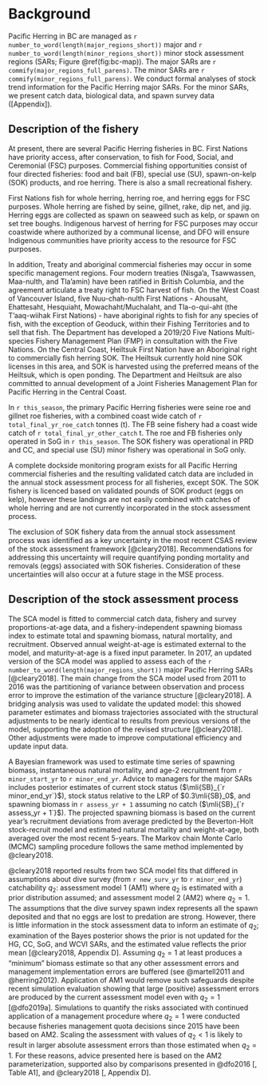 # Background

Pacific Herring in BC are managed as `r number_to_word(length(major_regions_short))` major and `r number_to_word(length(minor_regions_short))` minor stock assessment regions (SARs; Figure \@ref(fig:bc-map)).
The major SARs are `r commify(major_regions_full_parens)`.
The minor SARs are `r commify(minor_regions_full_parens)`.
We conduct formal analyses of stock trend information for the Pacific Herring major SARs.
For the minor SARs, we present catch data, biological data, and spawn survey data ([Appendix]).

## Description of the fishery

At present, there are several Pacific Herring fisheries in BC.
First Nations have priority access, after conservation, to fish for Food, Social, and Ceremonial (FSC) purposes.
Commercial fishing opportunities consist of four directed fisheries:
food and bait (FB), special use (SU), spawn-on-kelp (SOK) products, and roe herring.
There is also a small recreational fishery.

First Nations fish for whole herring, herring roe, and herring eggs for FSC purposes.
Whole herring are fished by seine, gillnet, rake, dip net, and jig.
Herring eggs are collected as spawn on seaweed such as kelp, or spawn on set tree boughs. 
Indigenous harvest of herring for FSC purposes may occur coastwide where authorized by a communal license, and DFO will ensure Indigenous communities have priority access to the resource for FSC purposes.

In addition, Treaty and aboriginal commercial fisheries may occur in some specific management regions. Four modern treaties (Nisga’a, Tsawwassen, Maa-nulth, and Tla’amin) have been ratified in British Columbia, and the agreement articulate a treaty right to FSC harvest of fish. On the West Coast of Vancouver Island, five Nuu-chah-nulth First Nations - Ahousaht, Ehattesaht, Hesquiaht, Mowachaht/Muchalaht, and Tla-o-qui-aht (the T’aaq-wiihak First Nations) - have aboriginal rights to fish for any species of fish, with the exception of Geoduck, within their Fishing Territories and to sell that fish. The Department has developed a 2019/20 Five Nations Multi-species Fishery Management Plan (FMP) in consultation with the Five Nations. On the Central Coast, Heiltsuk First Nation have an Aboriginal right to commercially fish herring SOK. The Heiltsuk currently hold nine SOK licenses in this area, and SOK is harvested using the preferred means of the Heiltsuk, which is open ponding. The Department and Heiltsuk are also committed to annual development of a Joint Fisheries Management Plan for Pacific Herring in the Central Coast.

In `r this_season`, the primary Pacific Herring fisheries were seine roe and gillnet roe fisheries, with a combined coast wide catch of `r total_final_yr_roe_catch` tonnes (t).
The FB seine fishery had a coast wide catch of `r total_final_yr_other_catch` t.
The roe and FB fisheries only operated in SoG in `r this_season`.
The SOK fishery was operational in PRD and CC, and special use (SU) minor fishery was operational in SoG only.

A complete dockside monitoring program exists for all Pacific Herring commercial fisheries and the resulting validated catch data are included in the annual stock assessment process for all fisheries, except SOK.
The SOK fishery is licenced based on validated pounds of SOK product (eggs on kelp),
however these landings are not easily combined with catches of whole herring and are not currently incorporated in the stock assessment process.

The exclusion of SOK fishery data from the annual stock assessment process was identified as a key uncertainty in the most recent CSAS review of the stock assessment framework [@cleary2018].
Recommendations for addressing this uncertainty will require quantifying ponding mortality and removals (eggs) associated with SOK fisheries.
Consideration of these uncertainties will also occur at a future stage in the MSE process.

## Description of the stock assessment process

The SCA model is fitted to commercial catch data, fishery and survey proportions-at-age data, and a fishery-independent spawning biomass index to estimate total and spawning biomass, natural mortality, and recruitment.
Observed annual weight-at-age is estimated external to the model, and maturity-at-age is a fixed input parameter.
In 2017, an updated version of the SCA model was applied to assess each of the `r number_to_word(length(major_regions_short))` major Pacific Herring SARs [@cleary2018].
The main change from the SCA model used from 2011 to 2016 was the partitioning of variance between observation and process error to improve the estimation of the variance structure [@cleary2018].
A bridging analysis was used to validate the updated model:
this showed parameter estimates and biomass trajectories associated with the structural adjustments to be nearly identical to results from previous versions of the model, supporting the adoption of the revised structure [@cleary2018].
Other adjustments were made to improve computational efficiency and update input data.

A Bayesian framework was used to estimate time series of spawning biomass, instantaneous natural mortality, and age-2 recruitment from `r minor_start_yr` to `r minor_end_yr`.
Advice to managers for the major SARs includes posterior estimates of current stock status ($\mli{SB}_{`r minor_end_yr`}$), stock status relative to the LRP of $0.3\mli{SB}_0$, and spawning biomass in `r assess_yr + 1` assuming no catch ($\mli{SB}_{`r assess_yr + 1`}$).
The projected spawning biomass is based on the current year's recruitment deviations from average predicted by the Beverton-Holt stock-recruit model and estimated natural mortality and weight-at-age, both averaged over the most recent 5-years.
The Markov chain Monte Carlo (MCMC) sampling procedure follows the same method implemented by @cleary2018.

@cleary2018 reported results from two SCA model fits that differed in assumptions about dive survey (from `r new_surv_yr` to `r minor_end_yr`) catchability $q_2$:
assessment model 1 (AM1) where $q_2$ is estimated with a prior distribution assumed; and
assessment model 2 (AM2) where $q_2 = 1$.
The assumptions that the dive survey spawn index represents all the spawn deposited and that no eggs are lost to predation are strong.
However, there is little information in the stock assessment data to inform an estimate of $q_2$;
examination of the Bayes posterior shows the prior is not updated for the HG, CC, SoG, and WCVI SARs, and the estimated value reflects the prior mean [@cleary2018, Appendix D].
Assuming $q_2 = 1$ at least produces a "minimum" biomass estimate so that any other assessment errors and management implementation errors are buffered (see @martell2011 and @herring2012).
Application of AM1 would remove such safeguards despite recent simulation evaluation showing that large (positive) assessment errors are produced by the current assessment model even with $q_2 = 1$ [@dfo2019a].
Simulations to quantify the risks associated with continued application of a management procedure where $q_2 = 1$ were conducted because fisheries management quota decisions since 2015 have been based on AM2.
Scaling the assessment with values of $q_2 < 1$ is likely to result in larger absolute assessment errors than those estimated when $q_2 = 1$.
For these reasons, advice presented here is based on the AM2 parameterization, supported also by comparisons presented in @dfo2016 [, Table A1], and @cleary2018 [, Appendix D].
